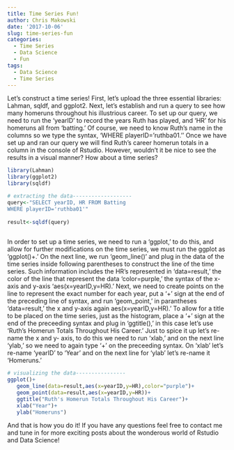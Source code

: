 ```yaml
---
title: Time Series Fun!
author: Chris Makowski
date: '2017-10-06'
slug: time-series-fun
categories:
  - Time Series
  - Data Science
  - Fun
tags:
  - Data Science
  - Time Series
---
```

Let's construct a time series! First, let's upload the three essential libraries: Lahman, sqldf, and ggplot2. Next, let's establish and run a query to see how many homeruns throughout his illustrious career. To set up our query, we need to run the 'yearID' to record the years Ruth has played, and 'HR' for his homeruns all from 'batting.' Of course, we need to know Ruth's name in the columns so we type the syntax, 'WHERE playerID='ruthba01.'' Once we have set up and ran our query we will find Ruth's career homerun totals in a column in the console of Rstudio. However, wouldn't it be nice to see the results in a visual manner? How about a time series?
```r
library(Lahman)
library(ggplot2) 
library(sqldf) 

# extracting the data-------------------
query<-"SELECT yearID, HR FROM Batting
WHERE playerID='ruthba01'"
 
result<-sqldf(query)
 
```
In order to set up a time series, we need to run a 'ggplot,' to do this, and allow for further modifications on the time series, we must run the ggplot as 'ggplot()+.' On the next line, we run 'geom_line()' and plug in the data of the time series inside following parentheses to construct the line of the time series. Such information includes the HR's represented in 'data=result,' the color of the line that represent the data 'color=purple,' the syntax of the x-axis and y-axis 'aes(x=yearID,y=HR).'  Next, we need to create points on the line to represent the exact number for each year, put a '+' sign at the end of the preceding line of syntax, and run 'geom_point,' in parantheses 'data=result,' the x and y-axis again aes(x=yearID,y=HR).' To allow for a title to be placed on the time series, just as the histogram, place a '+' sign at the end of the preceeding syntax and plug in 'ggtitle(),' in this case let's use 'Ruth's Homerun Totals Throughout His Career.' Just to spice it up let's re-name the x and y- axis, to do this we need to run 'xlab,' and on the next line 'ylab,' so we need to again type '+' on the preceeding syntax. On 'xlab' let's re-name 'yearID' to 'Year' and on the next line for 'ylab' let's re-name it 'Homeruns.'
```r
# visualizing the data----------------
ggplot()+
   geom_line(data=result,aes(x=yearID,y=HR),color="purple")+
   geom_point(data=result,aes(x=yearID,y=HR))+
   ggtitle("Ruth's Homerun Totals Throughout His Career")+
   xlab("Year")+
   ylab("Homeruns")

```
And that is how you do it! If you have any questions feel free to contact me and tune in for more exciting posts about the wonderous world of Rstudio and Data Science!
